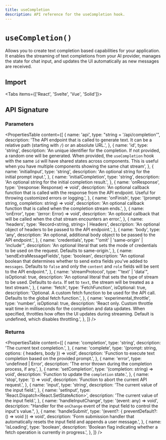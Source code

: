 ```yaml
---
title: useCompletion
description: API reference for the useCompletion hook.
---
```


# `useCompletion()`

Allows you to create text completion based capabilities for your application. It enables the streaming of text completions from your AI provider, manages the state for chat input, and updates the UI automatically as new messages are received.

## Import

<Tabs items={['React', 'Svelte', 'Vue', 'Solid']}>
  <Tab>
    <Snippet
      text="import { useCompletion } from '@ai-sdk/react'"
      dark
      prompt={false}
    />
  </Tab>
  <Tab>
    <Snippet
      text="import { useCompletion } from '@ai-sdk/svelte'"
      dark
      prompt={false}
    />
  </Tab>
  <Tab>
    <Snippet
      text="import { useCompletion } from '@ai-sdk/vue'"
      dark
      prompt={false}
    />
  </Tab>
  <Tab>
    <Snippet
      text="import { useCompletion } from '@ai-sdk/solid'"
      dark
      prompt={false}
    />
  </Tab>
</Tabs>

## API Signature

### Parameters

<PropertiesTable
  content={[
    {
      name: 'api',
      type: "string = '/api/completion'",
      description:
        'The API endpoint that is called to generate text. It can be a relative path (starting with `/`) or an absolute URL.',
    },
    {
      name: 'id',
      type: 'string',
      description:
        'An unique identifier for the completion. If not provided, a random one will be generated. When provided, the `useCompletion` hook with the same `id` will have shared states across components. This is useful when you have multiple components showing the same chat stream',
    },
    {
      name: 'initialInput',
      type: 'string',
      description: 'An optional string for the initial prompt input.',
    },
    {
      name: 'initialCompletion',
      type: 'string',
      description: 'An optional string for the initial completion result.',
    },
    {
      name: 'onResponse',
      type: '(response: Response) => void',
      description:
        'An optional callback function that is called with the response from the API endpoint. Useful for throwing customized errors or logging.',
    },
    {
      name: 'onFinish',
      type: '(prompt: string, completion: string) => void',
      description:
        'An optional callback function that is called when the completion stream ends.',
    },
    {
      name: 'onError',
      type: '(error: Error) => void',
      description:
        'An optional callback that will be called when the chat stream encounters an error.',
    },
    {
      name: 'headers',
      type: 'Record<string, string> | Headers',
      description:
        'An optional object of headers to be passed to the API endpoint.',
    },
    {
      name: 'body',
      type: 'any',
      description:
        'An optional, additional body object to be passed to the API endpoint.',
    },
    {
      name: 'credentials',
      type: "'omit' | 'same-origin' | 'include'",
      description:
        'An optional literal that sets the mode of credentials to be used on the request. Defaults to same-origin.',
    },
    {
      name: 'sendExtraMessageFields',
      type: 'boolean',
      description:
        "An optional boolean that determines whether to send extra fields you've added to `messages`. Defaults to `false` and only the `content` and `role` fields will be sent to the API endpoint.",
    },
    {
      name: 'streamProtocol',
      type: "'text' | 'data'",
      isOptional: true,
      description:
        'An optional literal that sets the type of stream to be used. Defaults to `data`. If set to `text`, the stream will be treated as a text stream.',
    },
    {
      name: 'fetch',
      type: 'FetchFunction',
      isOptional: true,
      description:
        'Optional. A custom fetch function to be used for the API call. Defaults to the global fetch function.',
    },
    {
      name: 'experimental_throttle',
      type: 'number',
      isOptional: true,
      description:
        'React only. Custom throttle wait time in milliseconds for the completion and data updates. When specified, throttles how often the UI updates during streaming. Default is undefined, which disables throttling.',
    },
  ]}
/>

### Returns

<PropertiesTable
  content={[
    {
      name: 'completion',
      type: 'string',
      description: 'The current text completion.',
    },
    {
      name: 'complete',
      type: '(prompt: string, options: { headers, body }) => void',
      description:
        'Function to execute text completion based on the provided prompt.',
    },
    {
      name: 'error',
      type: 'undefined | Error',
      description: 'The error thrown during the completion process, if any.',
    },
    {
      name: 'setCompletion',
      type: '(completion: string) => void',
      description: 'Function to update the `completion` state.',
    },
    {
      name: 'stop',
      type: '() => void',
      description: 'Function to abort the current API request.',
    },
    {
      name: 'input',
      type: 'string',
      description: 'The current value of the input field.',
    },
    {
      name: 'setInput',
      type: 'React.Dispatch<React.SetStateAction<string>>',
      description: 'The current value of the input field.',
    },
    {
      name: 'handleInputChange',
      type: '(event: any) => void',
      description:
        "Handler for the `onChange` event of the input field to control the input's value.",
    },
    {
      name: 'handleSubmit',
      type: '(event?: { preventDefault?: () => void }) => void',
      description:
        'Form submission handler that automatically resets the input field and appends a user message.',
    },
    {
      name: 'isLoading',
      type: 'boolean',
      description:
        'Boolean flag indicating whether a fetch operation is currently in progress.',
    },
  ]}
/>
